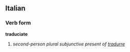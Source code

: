 ==Italian==
===Verb form===
'''traduciate'''

# ''second-person plural subjunctive present of [[tradurre]]''
